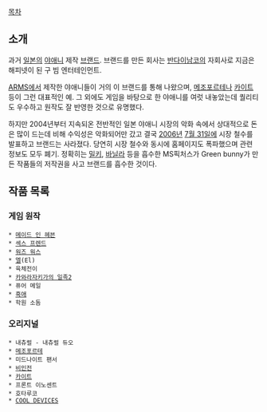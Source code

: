 [[목차]]
== 소개 ==
과거 [[일본]]의 [[야애니]] 제작 [[브랜드]]. 브랜드를 만든 회사는 [[반다이남코]]의 자회사로 지금은 해피넷이 된 구 빔 엔터테인먼트.

[[암스(애니메이션 제작사)|ARMS]]에서 제작한 야애니들이 거의 이 브랜드를 통해 나왔으며, [[메조포르테]]나 [[카이트]] 등이 그런 대표적인 예. 그 외에도 게임을 바탕으로 한 야애니를 여럿 내놓았는데 퀄리티도 우수하고 원작도 잘 반영한 것으로 유명했다.

하지만 2004년부터 지속되온 전반적인 일본 야애니 시장의 악화 속에서 상대적으로 돈은 많이 드는데 비해 수익성은 악화되어만 갔고 결국 [[2006년]] [[7월 31일]]에 시장 철수를 발표하고 브랜드는 사라졌다. 당연히 시장 철수와 동시에 홈페이지도 폭파했으며 관련 정보도 모두 폐기. 정확히는 [[밀키]], [[바닐라]] 등을 흡수한 MS픽처스가 Green bunny가 만든 작품들의 저작권을 사고 브랜드를 흡수한 것이다.

== 작품 목록 ==
=== 게임 원작 ===
 * [[메이드 인 헤븐]]
 * [[섹스 프렌드]]
 * [[워즈 워스]]
 * [[엘]](El)
 * 육체전이
 * [[카와라자키가의 일족2]]
 * 퓨어 메일
 * [[흑애]]
 * 학원 소돔

=== 오리지널 ===
 * 내츄럴 - 내츄럴 듀오
 * [[메조포르테]]
 * 미드나이트 팬서
 * [[비인전]]
 * [[카이트]]
 * 프론트 이노센트
 * 호타루코
 * [[COOL DEVICES]]
